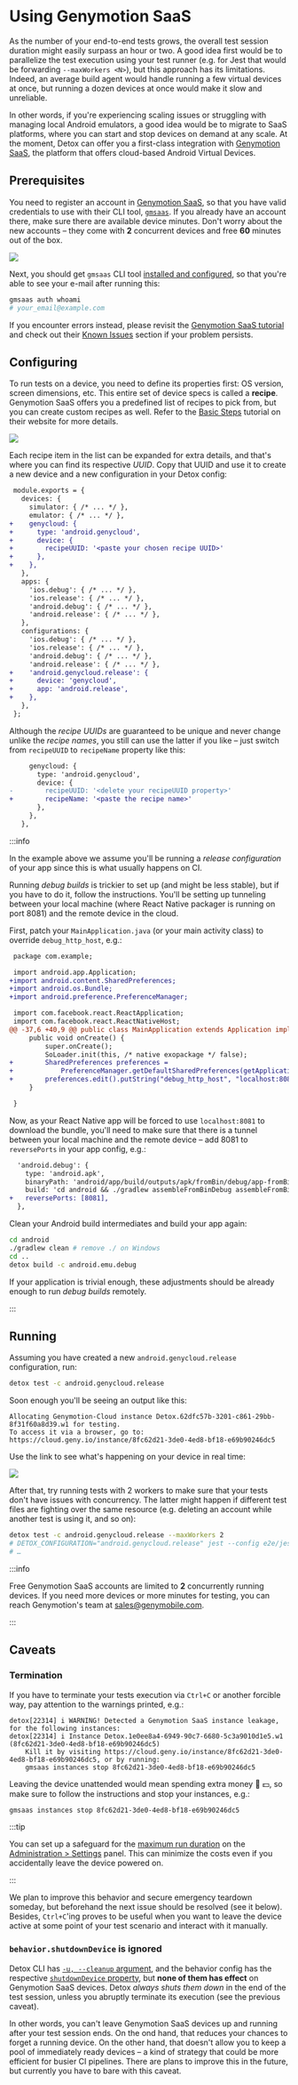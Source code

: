 # Using Genymotion SaaS

As the number of your end-to-end tests grows, the overall test session duration might easily surpass an hour or two.
A good idea first would be to parallelize the test execution using your test runner (e.g. for Jest that
would be forwarding `--maxWorkers <N>`), but this approach has its limitations. Indeed, an average build agent would handle
running a few virtual devices at once, but running a dozen devices at once would make it slow and unreliable.

In other words, if you're experiencing scaling issues or struggling with managing local Android emulators,
a good idea would be to migrate to SaaS platforms, where you can start and stop devices on demand at any scale.
At the moment, Detox can offer you a first-class integration with
[Genymotion SaaS], the platform that offers cloud-based Android Virtual Devices.

## Prerequisites

You need to register an account in [Genymotion SaaS], so that you have valid credentials to use with their CLI tool,
[`gmsaas`]. If you already have an account there, make sure there are available device minutes. Don't worry about
the new accounts – they come with **2** concurrent devices and free **60** minutes out of the box.

![](../img/genymotion/register.png)

Next, you should get `gmsaas` CLI tool [installed and configured][Genymotion SaaS tutorial],
so that you're able to see your e-mail after running this:

```bash
gmsaas auth whoami
# your_email@example.com
```

If you encounter errors instead, please revisit the [Genymotion SaaS tutorial] and check out their [Known Issues]
section if your problem persists.

## Configuring

To run tests on a device, you need to define its properties first: OS version, screen dimensions, etc.
This entire set of device specs is called a **recipe**. Genymotion SaaS offers you a predefined list of recipes
to pick from, but you can create custom recipes as well. Refer to the [Basic Steps] tutorial on their website for
more details.

![](../img/genymotion/recipe.png)

Each recipe item in the list can be expanded for extra details, and that's where you can find its respective _UUID_.
Copy that UUID and use it to create a new device and a new configuration in your Detox config:

```diff title=".detoxrc.js"
 module.exports = {
   devices: {
     simulator: { /* ... */ },
     emulator: { /* ... */ },
+    genycloud: {
+      type: 'android.genycloud',
+      device: {
+        recipeUUID: '<paste your chosen recipe UUID>'
+      },
+    },
   },
   apps: {
     'ios.debug': { /* ... */ },
     'ios.release': { /* ... */ },
     'android.debug': { /* ... */ },
     'android.release': { /* ... */ },
   },
   configurations: {
     'ios.debug': { /* ... */ },
     'ios.release': { /* ... */ },
     'android.debug': { /* ... */ },
     'android.release': { /* ... */ },
+    'android.genycloud.release': {
+      device: 'genycloud',
+      app: 'android.release',
+    },
   },
 };
```

Although the _recipe UUIDs_ are guaranteed to be unique and never change unlike the _recipe names_, you still can use
the latter if you like – just switch from `recipeUUID` to `recipeName` property like this:

```diff
     genycloud: {
       type: 'android.genycloud',
       device: {
-        recipeUUID: '<delete your recipeUUID property>'
+        recipeName: '<paste the recipe name>'
       },
     },
   },
```

:::info

In the example above we assume you'll be running a _release configuration_ of your app since this is what
usually happens on CI.

Running _debug builds_ is trickier to set up (and might be less stable), but if you have to do it,
follow the instructions. You'll be setting up tunneling between your local machine (where React Native packager is
running on port 8081) and the remote device in the cloud.

First, patch your `MainApplication.java` (or your main activity class) to override `debug_http_host`, e.g.:

```diff
 package com.example;

 import android.app.Application;
+import android.content.SharedPreferences;
+import android.os.Bundle;
+import android.preference.PreferenceManager;

 import com.facebook.react.ReactApplication;
 import com.facebook.react.ReactNativeHost;
@@ -37,6 +40,9 @@ public class MainApplication extends Application implements ReactApplication {
     public void onCreate() {
         super.onCreate();
         SoLoader.init(this, /* native exopackage */ false);
+        SharedPreferences preferences =
+            PreferenceManager.getDefaultSharedPreferences(getApplicationContext());
+        preferences.edit().putString("debug_http_host", "localhost:8081").apply();
     }

 }
```

Now, as your React Native app will be forced to use `localhost:8081` to download the bundle, you'll need to make sure
that there is a tunnel between your local machine and the remote device – add 8081 to `reversePorts` in your app config,
e.g.:

```diff
  'android.debug': {
    type: 'android.apk',
    binaryPath: 'android/app/build/outputs/apk/fromBin/debug/app-fromBin-debug.apk',
    build: 'cd android && ./gradlew assembleFromBinDebug assembleFromBinDebugAndroidTest -DtestBuildType=debug && cd ..',
+   reversePorts: [8081],
  },
```

Clean your Android build intermediates and build your app again:

```bash
cd android
./gradlew clean # remove ./ on Windows
cd ..
detox build -c android.emu.debug
```

If your application is trivial enough, these adjustments should be already enough to run _debug builds_ remotely.

:::

## Running

Assuming you have created a new `android.genycloud.release` configuration, run:

```bash
detox test -c android.genycloud.release
```

Soon enough you'll be seeing an output like this:

```
Allocating Genymotion-Cloud instance Detox.62dfc57b-3201-c861-29bb-8f31f60a8d39.w1 for testing.
To access it via a browser, go to: https://cloud.geny.io/instance/8fc62d21-3de0-4ed8-bf18-e69b90246dc5
```

Use the link to see what's happening on your device in real time:

![](../img/genymotion/live.png)

After that, try running tests with 2 workers to make sure that your tests don't have issues with
concurrency. The latter might happen if different test files are fighting over the same resource
(e.g. deleting an account while another test is using it, and so on):

```bash
detox test -c android.genycloud.release --maxWorkers 2
# DETOX_CONFIGURATION="android.genycloud.release" jest --config e2e/jest.config.js --maxWorkers 2
# …
```

:::info

Free Genymotion SaaS accounts are limited to **2** concurrently running devices.
If you need more devices or more minutes for testing, you can reach Genymotion's team
at <sales@genymobile.com>.

:::

## Caveats

### Termination

If you have to terminate your tests execution via `Ctrl+C` or another forcible way, pay attention to
the warnings printed, e.g.:

```plain text
detox[22314] i WARNING! Detected a Genymotion SaaS instance leakage, for the following instances:
detox[22314] i Instance Detox.1e0ee8a4-6949-90c7-6680-5c3a9010d1e5.w1 (8fc62d21-3de0-4ed8-bf18-e69b90246dc5)
    Kill it by visiting https://cloud.geny.io/instance/8fc62d21-3de0-4ed8-bf18-e69b90246dc5, or by running:
    gmsaas instances stop 8fc62d21-3de0-4ed8-bf18-e69b90246dc5
```

Leaving the device unattended would mean spending extra money :grimacing: :dollar:, so make sure to follow the
instructions and stop your instances, e.g.:

```bash
gmsaas instances stop 8fc62d21-3de0-4ed8-bf18-e69b90246dc5
```

:::tip

You can set up a safeguard for the [maximum run duration](https://docs.genymotion.com/saas/05_Administration_interface/#maximum-run-duration)
on the [Administration > Settings](https://cloud.geny.io/administration/settings) panel. This can minimize the costs
even if you accidentally leave the device powered on.

:::

We plan to improve this behavior and secure emergency teardown someday, but beforehand the next issue
should be resolved (see it below). Besides, `Ctrl+C`'ing proves to be useful when you want to leave the device active
at some point of your test scenario and interact with it manually.

### `behavior.shutdownDevice` is ignored

Detox CLI has [`-u, --cleanup` argument], and the behavior config has the respective [`shutdownDevice`
property], but **none of them has effect** on Genymotion SaaS devices. Detox _always shuts them down_ in the end
of the test session, unless you abruptly terminate its execution (see the previous caveat).

In other words, you can't leave Genymotion SaaS devices up and running after your test session ends. On the ond hand,
that reduces your chances to forget a running device. On the other hand, that doesn't allow you to keep a pool of
immediately ready devices – a kind of strategy that could be more efficient for busier CI pipelines. There are plans
to improve this in the future, but currently you have to bare with this caveat.

[Genymotion SaaS]: https://cloud.geny.io/
[`gmsaas`]: https://docs.genymotion.com/gmsaas
[Genymotion SaaS tutorial]: https://docs.genymotion.com/gmsaas/01_Get_Started
[Known Issues]: https://docs.genymotion.com/gmsaas/04_Issues/
[Basic Steps]: https://docs.genymotion.com/saas/04_Basic_Steps/
[`-u, --cleanup` argument]: ../cli/index.md#test
[`shutdownDevice` property]: ../config/behavior.mdx
